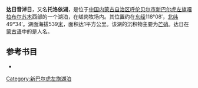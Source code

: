 '''达日音淖日'''，又名'''托洛依湖'''，是位于[[中国|中国]][[内蒙古自治区|内蒙古自治区]][[呼伦贝尔市|呼伦贝尔市]][[新巴尔虎左旗|新巴尔虎左旗]][[嘎拉布尔苏木|嘎拉布尔苏木]]西部的一个湖泊，在嵯岗牧场内。其位置约在[[东经|东经]]118°08′，[[北纬|北纬]]49°34′。湖面海拔539[[米_(單位)|米]]，面积达1平方公里。该湖的沉积物主要为[[芒硝|芒硝]]。达日在[[蒙古语|蒙古语]]中的是人名。
== 参考书目 ==
*{{cite book|author=牧寒 |title=《内蒙古湖泊》 |year=2003 |publisher=内蒙古人民出版社 |isbn=9787204039883  }}
{{模板:呼伦贝尔市湖泊}}
{{内蒙古小作品}}

[[Category:新巴尔虎左旗湖泊|Category:新巴尔虎左旗湖泊]]